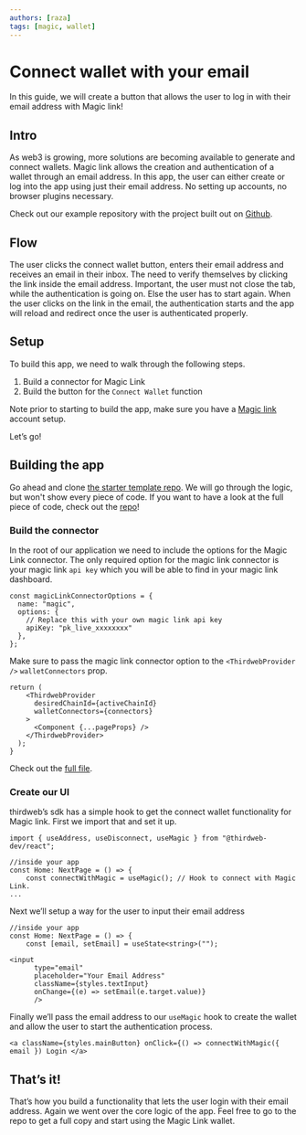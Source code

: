 ```yaml
---
authors: [raza]
tags: [magic, wallet]
---
```


# Connect wallet with your email

In this guide, we will create a button that allows the user to log in with their email address with Magic link!

<!-- truncate -->

## Intro

As web3 is growing, more solutions are becoming available to generate and connect wallets. Magic link allows the creation and authentication of a wallet through an email address. In this app, the user can either create or log into the app using just their email address. No setting up accounts, no browser plugins necessary.

Check out our example repository with the project built out on [Github](https://github.com/thirdweb-example/magic-link-next-ts).

## Flow

The user clicks the connect wallet button, enters their email address and receives an email in their inbox. The need to verify themselves by clicking the link inside the email address. Important, the user must not close the tab, while the authentication is going on. Else the user has to start again. When the user clicks on the link in the email, the authentication starts and the app will reload and redirect once the user is authenticated properly.

## Setup

To build this app, we need to walk through the following steps.

1. Build a connector for Magic Link
2. Build the button for the `Connect Wallet` function

Note prior to starting to build the app, make sure you have a [Magic link](https://magic.link) account setup.

Let’s go!

## Building the app

Go ahead and clone [the starter template repo](https://github.com/thirdweb-example/next-typescript-starter). We will go through the logic, but won't show every piece of code. If you want to have a look at the full piece of code, check out the [repo](https://github.com/thirdweb-example/magic-link-next-ts)!

### Build the connector

In the root of our application we need to include the options for the Magic Link connector. The only required option for the magic link connector is your magic link `api key` which you will be able to find in your magic link dashboard.
```tsx
const magicLinkConnectorOptions = {
  name: "magic",
  options: {
    // Replace this with your own magic link api key
    apiKey: "pk_live_xxxxxxxx"
  },
};
```

Make sure to pass the magic link connector option to the `<ThirdwebProvider />` `walletConnectors` prop.
```tsx
return (
    <ThirdwebProvider
      desiredChainId={activeChainId}
      walletConnectors={connectors}
    >   
      <Component {...pageProps} />
    </ThirdwebProvider>
  );
}
```

Check out the [full file](https://github.com/thirdweb-example/magic-link-next-ts/blob/main/pages/_app.tsx).

### Create our UI

thirdweb’s sdk has a simple hook to get the connect wallet functionality for Magic link. First we import that and set it up.

```tsx
import { useAddress, useDisconnect, useMagic } from "@thirdweb-dev/react";

//inside your app
const Home: NextPage = () => {
	const connectWithMagic = useMagic(); // Hook to connect with Magic Link.
...
```

Next we’ll setup a way for the user to input their email address
```tsx
//inside your app
const Home: NextPage = () => {
	const [email, setEmail] = useState<string>("");
```

```tsx
<input
      type="email"
      placeholder="Your Email Address"
      className={styles.textInput}
      onChange={(e) => setEmail(e.target.value)}
      />
```

Finally we’ll pass the email address to our `useMagic` hook to create the wallet and allow the user to start the authentication process.

```tsx
<a className={styles.mainButton} onClick={() => connectWithMagic({ email }) Login </a>
```

## That’s it!

That’s how you build a functionality that lets the user login with their email address. Again we went over the core logic of the app. Feel free to go to the repo to get a full copy and start using the Magic Link wallet.